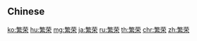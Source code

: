 {{also|繁榮}}
==Chinese==
{{zh-see|繁榮}}

[[ko:繁荣]]
[[hu:繁荣]]
[[mg:繁荣]]
[[ja:繁荣]]
[[ru:繁荣]]
[[th:繁荣]]
[[chr:繁荣]]
[[zh:繁荣]]